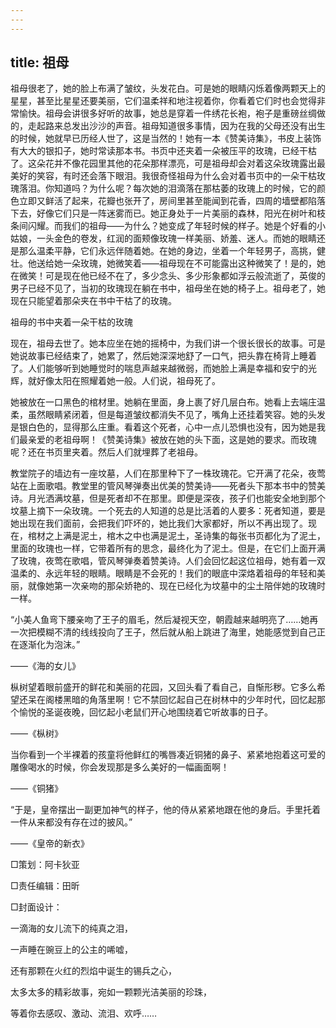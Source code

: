```yaml
---
---
---
```

title: 祖母
---



祖母很老了，她的脸上布满了皱纹，头发花白。可是她的眼睛闪烁着像两颗天上的星星，甚至比星星还要美丽，它们温柔祥和地注视着你，你看着它们时也会觉得非常愉快。祖母会讲很多好听的故事，她总是穿着一件绣花长袍，袍子是重磅丝绸做的，走起路来总发出沙沙的声音。祖母知道很多事情，因为在我的父母还没有出生的时候，她就早已历经人世了，这是当然的！她有一本《赞美诗集》，书皮上装饰有大大的银扣子，她时常读那本书。书页中还夹着一朵被压平的玫瑰，已经干枯了。这朵花并不像花园里其他的花朵那样漂亮，可是祖母却会对着这朵玫瑰露出最美好的笑容，有时还会落下眼泪。我很奇怪祖母为什么会对着书页中的一朵干枯玫瑰落泪。你知道吗？为什么呢？每次她的泪滴落在那枯萎的玫瑰上的时候，它的颜色立即又鲜活了起来，花瓣也张开了，房间里甚至能闻到花香，四周的墙壁都陷落下去，好像它们只是一阵迷雾而已。她正身处于一片美丽的森林，阳光在树叶和枝条间闪耀。而我们的祖母——为什么？她变成了年轻时候的样子。她是个好看的小姑娘，一头金色的卷发，红润的面颊像玫瑰一样美丽、娇羞、迷人。而她的眼睛还是那么温柔平静，它们永远伴随着她。在她的身边，坐着一个年轻男子，高挑，健壮。他送给她一朵玫瑰，她微笑着——祖母现在不可能露出这种微笑了！是的，她在微笑！可是现在他已经不在了，多少念头、多少形象都如浮云般流逝了，英俊的男子已经不见了，当初的玫瑰现在躺在书中，祖母坐在她的椅子上。祖母老了，她现在只能望着那朵夹在书中干枯了的玫瑰。



祖母的书中夹着一朵干枯的玫瑰

现在，祖母去世了。她本应坐在她的摇椅中，为我们讲一个很长很长的故事。可是她说故事已经结束了，她累了，然后她深深地舒了一口气，把头靠在椅背上睡着了。人们能够听到她睡觉时的喘息声越来越微弱，而她脸上满是幸福和安宁的光辉，就好像太阳在照耀着她一般。人们说，祖母死了。

她被放在一口黑色的棺材里。她躺在里面，身上裹了好几层白布。她看上去端庄温柔，虽然眼睛紧闭着，但是每道皱纹都消失不见了，嘴角上还挂着笑容。她的头发是银白色的，显得那么庄重。看着这个死者，心中一点儿恐惧也没有，因为她是我们最亲爱的老祖母啊！《赞美诗集》被放在她的头下面，这是她的要求。而玫瑰呢？还在书页里夹着。然后人们就埋葬了老祖母。

教堂院子的墙边有一座坟墓，人们在那里种下了一株玫瑰花。它开满了花朵，夜莺站在上面歌唱。教堂里的管风琴弹奏出优美的赞美诗——死者头下那本书中的赞美诗。月光洒满坟墓，但是死者却不在那里。即便是深夜，孩子们也能安全地到那个坟墓上摘下一朵玫瑰。一个死去的人知道的总是比活着的人要多：死者知道，要是她出现在我们面前，会把我们吓坏的，她比我们大家都好，所以不再出现了。现在，棺材之上满是泥土，棺木之中也满是泥土，圣诗集的每张书页都化为了泥土，里面的玫瑰也一样，它带着所有的思念，最终化为了泥土。但是，在它们上面开满了玫瑰，夜莺在歌唱，管风琴弹奏着赞美诗。人们会回忆起这位祖母，她有着一双温柔的、永远年轻的眼睛。眼睛是不会死的！我们的眼底中深烙着祖母的年轻和美丽，就像她第一次亲吻的那朵娇艳的、现在已经化为坟墓中的尘土陪伴她的玫瑰时一样。





“小美人鱼弯下腰亲吻了王子的眉毛，然后凝视天空，朝霞越来越明亮了……她再一次把模糊不清的线线投向了王子，然后就从船上跳进了海里，她能感觉到自己正在逐渐化为泡沫。”

——《海的女儿》





枞树望着眼前盛开的鲜花和美丽的花园，又回头看了看自己，自惭形秽。它多么希望还呆在阁楼黑暗的角落里啊！它不禁回忆起自己在树林中的少年时代，回忆起那个愉悦的圣诞夜晚，回忆起小老鼠们开心地围绕着它听故事的日子。

——《枞树》





当你看到一个半裸着的孩童将他鲜红的嘴唇凑近铜猪的鼻子、紧紧地抱着这可爱的雕像喝水的时候，你会发现那是多么美好的一幅画面啊！

——《铜猪》





“于是，皇帝摆出一副更加神气的样子，他的侍从紧紧地跟在他的身后。手里托着一件从来都没有存在过的披风。”

——《皇帝的新衣》





□策划：阿卡狄亚

□责任编辑：田昕

□封面设计：





一滴海的女儿流下的纯真之泪，





一声睡在豌豆上的公主的唏嘘，





还有那颗在火红的烈焰中诞生的锡兵之心，





太多太多的精彩故事，宛如一颗颗光洁美丽的珍珠，





等着你去感叹、激动、流泪、欢呼……